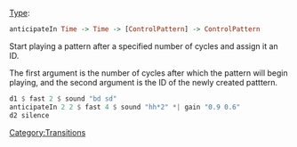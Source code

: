 [[Category:Transitions]]

[[Type signature|Type]]: <syntaxhighlight lang="haskell" inline>anticipateIn Time -> Time -> [ControlPattern] -> ControlPattern</syntaxhighlight>


Start playing a pattern after a specified number of cycles and assign it an ID.

The first argument is the number of cycles after which the pattern will begin playing, and the second argument is the ID of the newly created patttern.


<syntaxhighlight lang="haskell">
d1 $ fast 2 $ sound "bd sd"
anticipateIn 2 2 $ fast 4 $ sound "hh*2" *| gain "0.9 0.6"
d2 silence
</syntaxhighlight>
